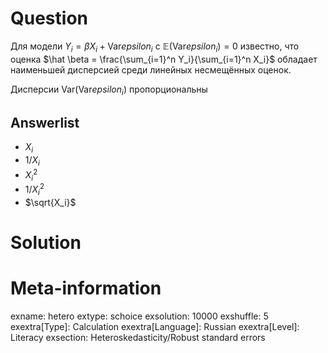 Question
========
Для модели $Y_i = \beta X_i + \mathrm{Var}epsilon_i$ c $\mathbb{E}(\mathrm{Var}epsilon_i) = 0$ известно,
что оценка $\hat \beta = \frac{\sum_{i=1}^n Y_i}{\sum_{i=1}^n X_i}$ обладает наименьшей дисперсией 
среди линейных несмещённых оценок. 

Дисперсии $\mathrm{Var}(\mathrm{Var}epsilon_i)$ пропорциональны

Answerlist
----------
* $X_i$
* $1/X_i$
* $X_i^2$
* $1/X_i^2$
* $\sqrt{X_i}$


Solution
========


Meta-information
================
exname: hetero
extype: schoice
exsolution: 10000
exshuffle: 5
exextra[Type]: Calculation
exextra[Language]: Russian
exextra[Level]: Literacy
exsection: Heteroskedasticity/Robust standard errors